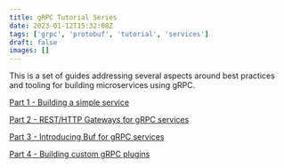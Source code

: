 ```yaml
---
title: gRPC Tutorial Series
date: 2023-01-12T15:32:08Z
tags: ['grpc', 'protobuf', 'tutorial', 'services']
draft: false
images: []
---
```


This is a set of guides addressing several aspects around best practices and tooling for building microservices using gRPC.

[Part 1 - Building a simple service](/blog/grpc-series/a-simple-service/)

[Part 2 - REST/HTTP Gateways for gRPC services](/blog/grpc-series/rest-http-gateway/)

[Part 3 - Introducing Buf for gRPC services](/blog/grpc-series/using-buf-build/)

[Part 4 - Building custom gRPC plugins](/blog/grpc-series/custom-grpc-plugins/)
